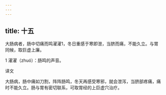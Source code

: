 ```yaml
---
---
---
```

title: 十五
---




大肠病者，肠中切痛而鸣濯濯1，冬日重感于寒即泄，当脐而痛，不能久立。与胃同候，取巨虚上廉。

1 濯濯（zhuó）：肠鸣的声音。

译文

大肠病，肠中痛如刀割，阵阵肠鸣，冬天再感受寒邪，就会泄泻，当脐部疼痛，痛时不能久立。肠与胃有密切联系，可取胃经的上巨虚穴治疗。
